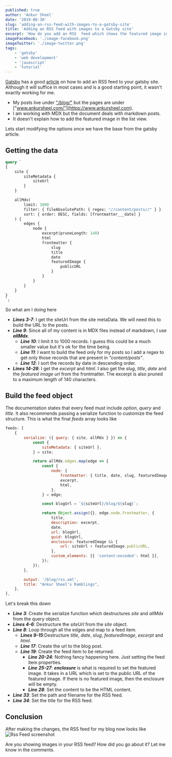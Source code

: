 ```yaml
---
published: true
author: 'Ankur Sheel'
date: '2019-08-30'
slug: 'adding-an-rss-feed-with-images-to-a-gatsby-site'
title: 'Adding an RSS feed with images to a Gatsby site'
excerpt: 'How do you add an RSS  feed which shows the featured image in the list view to your Gatsby config?'
imageFacebook: './image-facebook.png'
imageTwitter: './image-twitter.png'
tags:
    - 'gatsby'
    - 'web development'
    - 'javascript'
    - 'tutorial'
---
```


[Gatsby](https://www.gatsbyjs.org) has a good [article](https://www.gatsbyjs.org/docs/adding-an-rss-feed/) on how to add
an RSS feed to your gatsby site. Although it will suffice in most cases and is a good starting point, it wasn't exactly
working for me.

-   My posts live under ["_/blog/_"](https://www.ankursheel.com/blog/) but the pages are under
    ["www.ankursheel.com/"](https://www.ankursheel.com).
-   I am working with MDX but the document deals with markdown posts.
-   It doesn't explain how to add the featured image in the list view.

Lets start modifying the options once we have the base from the gatsby article.

## Getting the data

```graphql
query `
{
    site {
        siteMetadata {
            siteUrl
        }
    }

    allMdx(
        limit: 1000
        filter: { fileAbsolutePath: { regex: "//content/posts//" } }
        sort: { order: DESC, fields: [frontmatter___date] }
    ) {
        edges {
            node {
                excerpt(pruneLength: 140)
                html
                frontmatter {
                    slug
                    title
                    date
                    featuredImage {
                        publicURL
                    }
                }
            }
        }
    }
}
`;
```

So what am I doing here

-   **_Lines 3-7_**: I get the siteUrl from the site metaData. We will need this to build the URL to the posts.
-   **_Line 9_**: Since all of my content is in MDX files instead of markdown, I use **_allMdx_**.
    -   **_Line 10_**: I limit it to 1000 records. I guess this could be a much smaller value but it's ok for the time
        being.
    -   **_Line 11_**: I want to build the feed only for my posts so I add a regex to get only those records that are
        present in _"content/posts"_.
    -   **_Line 12_**: I sort the records by date in descending order.
-   **_Lines 14-26_**: I get the _excerpt_ and _html_. I also get the _slug_, _title_, _date_ and the _featured image
    url_ from the frontmatter. The excerpt is also pruned to a maximum length of 140 characters.

## Build the feed object

The documentation states that every feed must include _option_, _query_ and _title_. It also recommends passing a
serialize function to customize the feed structure. This is what the final _feeds_ array looks like

```javascript
feeds: [
    {
        serialize: ({ query: { site, allMdx } }) => {
            const {
                siteMetadata: { siteUrl },
            } = site;

            return allMdx.edges.map(edge => {
                const {
                    node: {
                        frontmatter: { title, date, slug, featuredImage },
                        excerpt,
                        html,
                    },
                } = edge;

                const blogUrl = `${siteUrl}/blog/${slug}`;

                return Object.assign({}, edge.node.frontmatter, {
                    title,
                    description: excerpt,
                    date,
                    url: blogUrl,
                    guid: blogUrl,
                    enclosure: featuredImage && {
                        url: siteUrl + featuredImage.publicURL,
                    },
                    custom_elements: [{ 'content:encoded': html }],
                });
            });
        },

        output: '/blog/rss.xml',
        title: "Ankur Sheel's Ramblings",
    },
],
```

Let's break this down

-   **_Line 3_**: Create the serialize function which destructures _site_ and _allMdx_ from the query object.
-   **_Lines 4-6_**: Destructure the _siteUrl_ from the _site_ object.
-   **_Line 8_**: Loop through all the edges and map to a feed item.
    -   **_Lines 9-15_**:Destructure _title_, _date_, _slug_, _featuredImage_, _excerpt_ and _html_.
    -   **_Line 17_**: Create the url to the blog post.
    -   **_Line 19_**: Create the feed item to be returned.
        -   **_Line 20-24_**: Nothing fancy happening here. Just setting the feed item properties.
        -   **_Line 25-27_**: **_enclosure_** is what is required to set the featured image. It takes in a URL which is
            set to the public URL of the featured image. If there is no featured image, then the enclosure will be
            empty.
        -   **_Line 28_**: Set the content to be the HTML content.
-   **_Line 33_**: Set the path and filename for the RSS feed.
-   **_Line 34_**: Set the title for the RSS feed.

## Conclusion

After making the changes, the RSS feed for my blog now looks like ![Rss Feed screenshot](./rss-example.png)

Are you showing images in your RSS feed? How did you go about it? Let me know in the comments.
